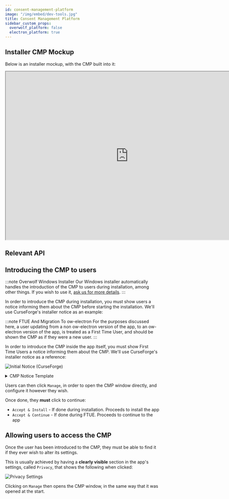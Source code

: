 ```yaml
---
id: consent-management-platform
image: "/img/embed/dev-tools.jpg"
title: Consent Management Platform
sidebar_custom_props:
  overwolf_platform: false
  electron_platform: true
---
```



<CMPIntro/>

## Installer CMP Mockup

Below is an installer mockup, with the CMP built into it:

<iframe style={{border: "1px solid rgba(0, 0, 0, 0.1)"}} width="800" height="550" src="https://www.figma.com/embed?embed_host=share&url=https%3A%2F%2Fwww.figma.com%2Fproto%2FsLm1ATRmpdGKjyHlVl7iur%2FInstaller-Demo%3Fpage-id%3D1%253A79%26node-id%3D1%253A174%26viewport%3D821%252C419%252C0.32%26scaling%3Dmin-zoom%26starting-point-node-id%3D1%253A174" allowfullscreen></iframe>

## Relevant API


<API/>

## Introducing the CMP to users

<Tabs>
<TabItem value="installer-cmp" label="CMP During Installation" default>

:::note Overwolf Windows Installer
Our Windows installer automatically handles the introduction of the CMP to users during installation, among other things. If you wish to use it,
[ask us for more details](/support/contact-us).
:::

In order to introduce the CMP during installation, you must show users a notice informing them about the CMP before starting the installation.
We'll use CurseForge's installer notice as an example:

</TabItem>
<TabItem value="ftue-cmp" label="CMP During FTUE">

:::note FTUE And Migration To ow-electron
For the purposes discussed here, a user updating from a non ow-electron version of the app, to an ow-electron version of the app,
is treated as a First Time User, and should be shown the CMP as if they were a new user.
:::

In order to introduce the CMP inside the app itself, you must show First Time Users a notice informing them about the CMP.
We'll use CurseForge's installer notice as a reference:

</TabItem>
</Tabs>

![Initial Notice (CurseForge)](/assets/tools/ow-electron/consent-management-platform/notice.jpg)

<details>
<summary>CMP Notice Template</summary>

{Your-App-Name-Here} supports the display of in-app ads.
This helps app developers make a living,
and provide you with free high-quality apps.
In order to deliver ads that are relevant for you,
{Your-App-Name-Here} and trusted ad vendors store and/or access information on your computer,
and process personal data such as IP address and cookies.
Click the “Manage” button to control your consents,
or to object to the processing of your data when done on the basis of legitmate interest.
You can change your prefrences at any time via Overwolf settings. 

Purposes we use: Store and/or access information on a device,
personalised ads and content, ad and content measurement,
audience insights and product development.

</details>

Users can then click `Manage`, in order to open the CMP window directly, and configure it however they wish.

Once done, they **must** click to continue:
- `Accept & Install` - If done during installation. Proceeds to install the app
- `Accept & Continue` - If done during FTUE. Proceeds to continue to the app


## Allowing users to access the CMP

Once the user has been introduced to the CMP, they must be able to find it if they ever wish to alter its settings.

This is usually achieved by having a **clearly visible** section in the app's settings, called `Privacy`, that shows the following when clicked:

![Privacy Settings](/assets/tools/ow-electron/consent-management-platform/privacy-settings.jpg)

Clicking on `Manage` then opens the CMP window, in the same way that it was opened at the start.